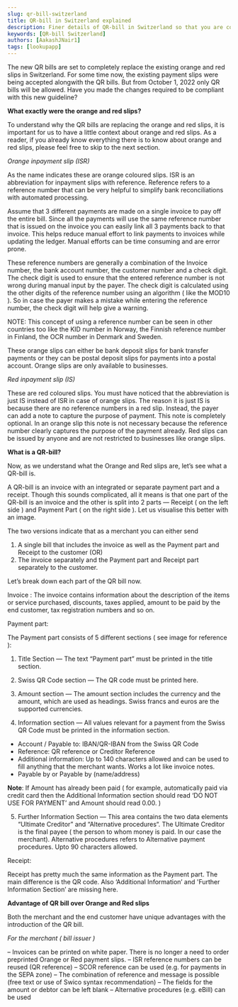 ```yaml
---
slug: qr-bill-switzerland
title: QR-bill in Switzerland explained
description: Finer details of QR-bill in Switzerland so that you are compliant with the new rules.
keywords: [QR-bill Switzerland]
authors: [AakashJNair1]
tags: [lookupapp]
---
```




The new QR bills are set to completely replace the existing orange and red slips in Switzerland. For some time now, the existing payment slips were being accepted alongwith the QR bills. But from October 1, 2022 only QR bills will be allowed. Have you made the changes required to be compliant with this new guideline?


**What exactly were the orange and red slips?**

To understand why the QR bills are replacing the orange and red slips, it is important for us to have a little context about orange and red slips. As a reader, if you already know everything there is to know about orange and red slips, please feel free to skip to the next section.

*Orange inpayment slip (ISR)*

As the name indicates these are orange coloured slips. ISR is an abbreviation for inpayment slips with reference. Reference refers to a reference number that can be very helpful to simplify bank reconciliations with automated processing. 

Assume that 3 different payments are made on a single invoice to pay off the entire bill. Since all the payments will use the same reference number that is issued on the invoice you can easily link all 3 payments back to that invoice. This helps reduce manual effort to link payments to invoices while updating the ledger. Manual efforts can be time consuming and are error prone.

These reference numbers are generally a combination of the Invoice number, the bank account number, the customer number and a check digit. The check digit is used to ensure that the entered reference number is not wrong during manual input by the payer. The check digit is calculated using the other digits of the reference number using an algorithm ( like the MOD10 ). So in case the payer makes a mistake while entering the reference number, the check digit will help give a warning.

NOTE: This concept of using a reference number can be seen in other countries too like the KID number in Norway, the Finnish reference number in Finland, the OCR number in Denmark and Sweden.

These orange slips can either be bank deposit slips for bank transfer payments or they can be postal deposit slips for payments into a postal account. Orange slips are only available to businesses.

*Red inpayment slip (IS)*

These are red coloured slips. You must have noticed that the abbreviation is just IS instead of ISR in case of orange slips. The reason it is just IS is because there are no reference numbers in a red slip. Instead, the payer can add a note to capture the purpose of payment. This note is completely optional. In an orange slip this note is not necessary because the reference number clearly captures the purpose of the payment already. Red slips can be issued by anyone and are not restricted to businesses like orange slips.

**What is a QR-bill?**

Now, as we understand what the Orange and Red slips are, let’s see what a QR-bill is.

A QR-bill is an invoice with an integrated or separate payment part and a receipt. Though this sounds complicated, all it means is that one part of the QR-bill is an invoice and the other is split into 2 parts — Receipt ( on the left side ) and Payment Part ( on the right side ). Let us visualise this better with an image.

The two versions indicate that as a merchant you can either send 
1. A single bill that includes the invoice as well as the Payment part and Receipt to the customer (OR)
2. The invoice separately and the Payment part and Receipt part separately to the customer.



Let’s break down each part of the QR bill now.

Invoice : The invoice contains information about the description of the items or service purchased, discounts, taxes applied, amount to be paid by the end customer, tax registration numbers and so on. 


Payment part:

The Payment part consists of 5 different sections ( see image for reference ):

1. Title Section — The text “Payment part” must be printed in the title section.

2. Swiss QR Code section — The QR code must be printed here.

3. Amount section — The amount section includes the currency and the amount, which are used as headings. Swiss francs and euros are the supported currencies.

4. Information section — All values relevant for a payment from the Swiss QR Code must be printed in the information section.


- Account / Payable to: IBAN/QR-IBAN from the Swiss QR Code
- Reference: QR reference or Creditor Reference
- Additional information: Up to 140 characters allowed and can be used to fill anything that the merchant wants. Works a lot like invoice notes.
- Payable by or Payable by (name/address)

**Note**: If Amount has already been paid ( for example, automatically paid via credit card then the Additional Information section should read ‘DO NOT USE FOR PAYMENT’ and Amount should read 0.00. )

5. Further Information Section — This area contains the two data elements “Ultimate Creditor” and “Alternative procedures“. The Ultimate Creditor is the final payee ( the person to whom money is paid. In our case the merchant). Alternative procedures refers to Alternative payment procedures. Upto 90 characters allowed.






Receipt:

Receipt has pretty much the same information as the Payment part. The main difference is the QR code. Also ‘Additional Information’ and 'Further Information Section’ are missing here.

**Advantage of QR bill over Orange and Red slips**

Both the merchant and the end customer have unique advantages with the introduction of the QR bill.

*For the merchant ( bill issuer )*

– Invoices can be printed on white paper. There is no longer a need to order preprinted Orange or Red payment slips.
– ISR reference numbers can be reused (QR reference) 
– SCOR reference can be used (e.g. for payments in the SEPA zone) 
– The combination of reference and message is possible (free text or use of Swico syntax recommendation) 
– The fields for the amount or debtor can be left blank – Alternative procedures (e.g. eBill) can be used

